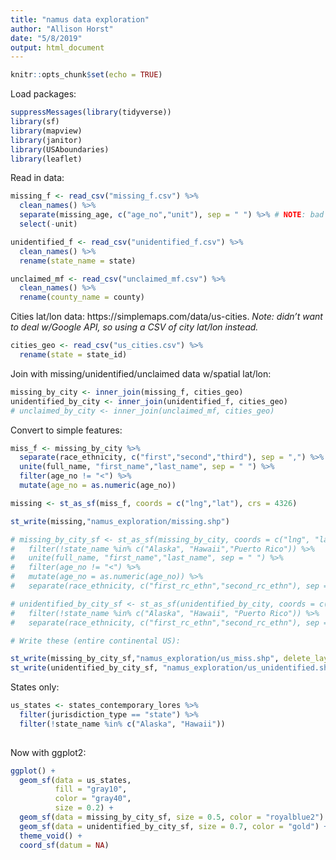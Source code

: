 ```yaml
---
title: "namus data exploration"
author: "Allison Horst"
date: "5/8/2019"
output: html_document
---
```


```r
knitr::opts_chunk$set(echo = TRUE)
```

Load packages:
```r
suppressMessages(library(tidyverse))
library(sf)
library(mapview)
library(janitor)
library(USAboundaries)
library(leaflet)
```

Read in data: 
```r
missing_f <- read_csv("missing_f.csv") %>% 
  clean_names() %>% 
  separate(missing_age, c("age_no","unit"), sep = " ") %>% # NOTE: bad b/c removes "less than" ages
  select(-unit)

unidentified_f <- read_csv("unidentified_f.csv") %>% 
  clean_names() %>% 
  rename(state_name = state)

unclaimed_mf <- read_csv("unclaimed_mf.csv") %>% 
  clean_names() %>% 
  rename(county_name = county)

```

Cities lat/lon data:  https://simplemaps.com/data/us-cities.
*Note: didn't want to deal w/Google API, so using a CSV of city lat/lon instead.*
```r

cities_geo <- read_csv("us_cities.csv") %>% 
  rename(state = state_id)

```

Join with missing/unidentified/unclaimed data w/spatial lat/lon:
```r

missing_by_city <- inner_join(missing_f, cities_geo)
unidentified_by_city <- inner_join(unidentified_f, cities_geo)
# unclaimed_by_city <- inner_join(unclaimed_mf, cities_geo)

```

Convert to simple features:
```r

miss_f <- missing_by_city %>% 
  separate(race_ethnicity, c("first","second","third"), sep = ",") %>% 
  unite(full_name, "first_name","last_name", sep = " ") %>% 
  filter(age_no != "<") %>% 
  mutate(age_no = as.numeric(age_no))

missing <- st_as_sf(miss_f, coords = c("lng","lat"), crs = 4326)

st_write(missing,"namus_exploration/missing.shp")

# missing_by_city_sf <- st_as_sf(missing_by_city, coords = c("lng", "lat"), crs = 4326) %>% 
#   filter(!state_name %in% c("Alaska", "Hawaii","Puerto Rico")) %>% 
#   unite(full_name, "first_name","last_name", sep = " ") %>% 
#   filter(age_no != "<") %>% 
#   mutate(age_no = as.numeric(age_no)) %>% 
#   separate(race_ethnicity, c("first_rc_ethn","second_rc_ethn"), sep = ",")

# unidentified_by_city_sf <- st_as_sf(unidentified_by_city, coords = c("lng","lat"), crs = 4326) %>% 
#   filter(!state_name %in% c("Alaska", "Hawaii", "Puerto Rico")) %>% 
#   separate(race_ethnicity, c("first_rc_ethn","second_rc_ethn"), sep = ",")

# Write these (entire continental US):

st_write(missing_by_city_sf,"namus_exploration/us_miss.shp", delete_layer = TRUE)
st_write(unidentified_by_city_sf, "namus_exploration/us_unidentified.shp", delete_layer = TRUE)

```

States only: 
```r
us_states <- states_contemporary_lores %>% 
  filter(jurisdiction_type == "state") %>% 
  filter(!state_name %in% c("Alaska", "Hawaii"))
  
```


Now with ggplot2:
```r

ggplot() +
  geom_sf(data = us_states, 
          fill = "gray10",
          color = "gray40",
          size = 0.2) +
  geom_sf(data = missing_by_city_sf, size = 0.5, color = "royalblue2") +
  geom_sf(data = unidentified_by_city_sf, size = 0.7, color = "gold") +
  theme_void() +
  coord_sf(datum = NA)

```

